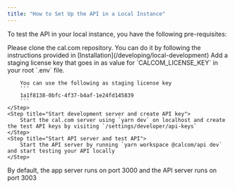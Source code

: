 ```yaml
---
title: "How to Set Up the API in a Local Instance"
---
```


To test the API in your local instance, you have the following pre-requisites:

<Steps>
    <Step title="Clone the cal.com repository">
        Please clone the cal.com repository. You can do it by following the instructions provided in [Installation](/developing/local-development)
    </Step>
    <Step title="Add license key in .env">
        Add a staging license key that goes in as value for `CALCOM_LICENSE_KEY` in your root `.env` file.

        You can use the following as staging license key
        ```
        1a1f8138-0bfc-4f37-b4af-1e24fd145839
        ```
    </Step>
    <Step title="Start development server and create API key">
        Start the cal.com server using `yarn dev` on localhost and create the test API keys by visiting `/settings/developer/api-keys`
    </Step>
    <Step title="Start API server and test API">
        Start the API server by running `yarn workspace @calcom/api dev` and start testing your API locally
    </Step>
</Steps>

<Info>By default, the app server runs on port 3000 and the API server runs on port 3003</Info>
